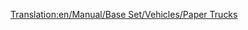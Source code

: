 [[Translation:en/Manual/Base Set/Vehicles/Paper Trucks]]
{{hu/Navbox Közúti járművek}}
{{hu/Közúti járművek|name     = Uhl papírszállító
  |img      = Uhl_Paper_Truck.png
  |price    = £4,592 ($9,184)  
  |speed    = 30 mph (48 km/h)
  |annual   = £421 ($842)
  |designed = 1936
  |life     = 15
  |capacity = 15 tonna [[hu/Manual/Base Set/Economy/Papír|papír]]
}}
{{hu/Közúti járművek|name     = Balogh papírszállító
  |img      = Balogh_Paper_Truck.png
  |price    = £5,535 ($11,070) 
  |speed    = 55 mph (88 km/h)
  |annual   = £787 ($1,574)
  |designed = 1979
  |life     = 15
  |capacity = 18 tonna [[hu/Manual/Base Set/Economy/Papír|papír]]
}}
{{hu/Közúti járművek|name     = MPS papírszállító
  |img      = MPS_Paper_Truck.png
  |price    = £5,945 ($11,890) 
  |speed    = 70 mph (112 km/h)
  |annual   = £1,125 ($2,250)
  |designed = 2007
  |life     = 15
  |capacity = 20 tonna [[hu/Manual/Base Set/Economy/Papír|papír]]
}}